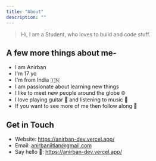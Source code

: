 ---
title: "About"
description: ""
---


> Hi, I am a Student, who loves to build and code stuff.

## A few more things about me-

- I am Anirban
- I'm 17 yo
- I'm from India 🇮🇳
- I am passionate about learning new things
- I like to meet new people around the globe 🌐
- I love playing guitar 🎸 and listening to music 🎼
- If you want to see more of me then follow along 🚀

## Get in Touch

- Website: https://anirban-dev.vercel.app/
- Email: anirbaniitian@gmail.com
- Say hello 👋: https://anirban-dev.vercel.app/
